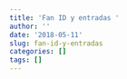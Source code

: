 ```yaml
---
title: 'Fan ID y entradas '
author: ''
date: '2018-05-11'
slug: fan-id-y-entradas
categories: []
tags: []
---
```



